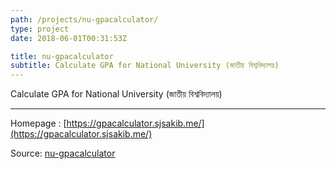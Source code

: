 ```yaml
---
path: /projects/nu-gpacalculator/
type: project
date: 2018-06-01T00:31:53Z

title: nu-gpacalculator
subtitle: Calculate GPA for National University (জাতীয় বিশ্ববিদ্যালয়)
---
```

Calculate GPA for National University (জাতীয় বিশ্ববিদ্যালয়)


---
Homepage : [https://gpacalculator.sjsakib.me/](https://gpacalculator.sjsakib.me/)

Source: [nu-gpacalculator](https://github.com/sjsakib/nu-gpacalculator)
